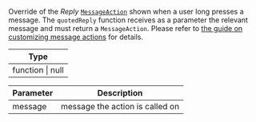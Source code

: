 Override of the _Reply_ [`MessageAction`](../../../../state-and-offline-support/object-types.mdx#messageaction) shown when a user long presses a message.
The `quotedReply` function receives as a parameter the relevant message and must return a `MessageAction`.
Please refer to [the guide on customizing message actions](../../../../ui-cookbook/custom-message-actions.mdx) for details.

| Type             |
| ---------------- |
| function \| null |

| Parameter | Description                     |
| --------- | ------------------------------- |
| message   | message the action is called on |
